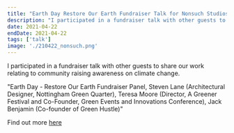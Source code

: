 ```yaml
---
title: "Earth Day Restore Our Earth Fundraiser Talk for Nonsuch Studios, Nottingham"
description: "I participated in a fundraiser talk with other guests to share our work relating to community raising awareness on climate change.  "
date: 2021-04-22
endDate: 2021-04-22
tags: ['talk']
image: './210422_nonsuch.png'
---
```


I participated in a fundraiser talk with other guests to share our work relating to community raising awareness on climate change. 

"Earth Day - Restore Our Earth Fundraiser Panel, Steven Lane (Architectural Designer,
Nottingham Green Quarter), Teresa Moore (Director, A Greener Festival and Co-Founder, Green Events and Innovations Conference), Jack Benjamin (Co-founder of Green Hustle)"

Find out more [here](https://www.nonsuchstudios.co.uk/)